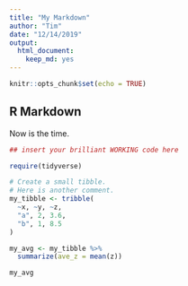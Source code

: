 ```yaml
---
title: "My Markdown"
author: "Tim"
date: "12/14/2019"
output: 
  html_document: 
    keep_md: yes
---
```


```r
knitr::opts_chunk$set(echo = TRUE)
```

## R Markdown

Now is the time.

```r
## insert your brilliant WORKING code here

require(tidyverse)

# Create a small tibble.
# Here is another comment.
my_tibble <- tribble(
  ~x, ~y, ~z,
  "a", 2, 3.6,
  "b", 1, 8.5
)

my_avg <- my_tibble %>%
  summarize(ave_z = mean(z))

my_avg




```

